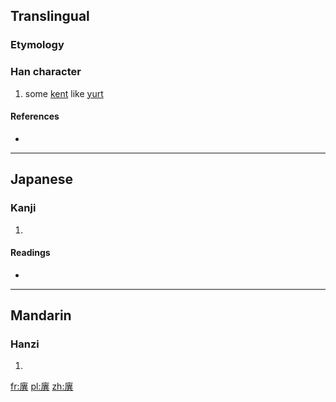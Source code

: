 ==Translingual==

===Etymology===
{{Han compound|广|異|c1=s|c2=p|ls=psc}}

===Han character===
{{Han char|rn=53|rad=广|as=12|sn=15|four=0028<sub>1</sub>|canj=戈田廿金 (IWTC)}}

# some [[kent]] like [[yurt]]

====References====
* {{Han ref|kx=0350.170|dkj=09478|dj=0661.190|hdz=20899.020|uh=5ED9|ud=24281|bh=E1BB|bd=57787}}

----

==Japanese==

===Kanji===
{{ja-kanji|grade=|rs=广12}}

# {{defn|Japanese|sort=广12}}

====Readings====
* {{ja-readings|on=[[よく]] (yoku), [[よき]] (yoki), [[い]] (i)|kun=[[てんまく]] (temmaku), [[つつしむ]] (tsutsushimu), [[ひさし]] (hisashi)}}

----

==Mandarin==

===Hanzi===
{{cmn-hanzi|pin=[[yì]] ([[yi4]])|wg=i<sup>4</sup>}}

# {{defn|Mandarin|sort=广12}}

[[fr:廙]]
[[pl:廙]]
[[zh:廙]]